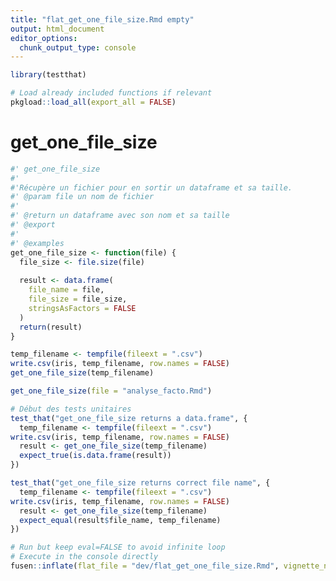 ```yaml
---
title: "flat_get_one_file_size.Rmd empty"
output: html_document
editor_options: 
  chunk_output_type: console
---
```


```r
library(testthat)
```

<!--
 You need to run the 'description' chunk in the '0-dev_history.Rmd' file before continuing your code there.
-->

```r
# Load already included functions if relevant
pkgload::load_all(export_all = FALSE)
```



# get_one_file_size

```r
#' get_one_file_size 
#'
#'Récupère un fichier pour en sortir un dataframe et sa taille.
#' @param file un nom de fichier 
#'
#' @return un dataframe avec son nom et sa taille
#' @export
#'
#' @examples
get_one_file_size <- function(file) {
  file_size <- file.size(file)
  
  result <- data.frame(
    file_name = file,
    file_size = file_size,
    stringsAsFactors = FALSE
  )
  return(result)
}
```

```r
temp_filename <- tempfile(fileext = ".csv")
write.csv(iris, temp_filename, row.names = FALSE)
get_one_file_size(temp_filename)

get_one_file_size(file = "analyse_facto.Rmd")

```

```r


# Début des tests unitaires
test_that("get_one_file_size returns a data.frame", {
  temp_filename <- tempfile(fileext = ".csv")
write.csv(iris, temp_filename, row.names = FALSE)
  result <- get_one_file_size(temp_filename)
  expect_true(is.data.frame(result))
})

test_that("get_one_file_size returns correct file name", {
  temp_filename <- tempfile(fileext = ".csv")
write.csv(iris, temp_filename, row.names = FALSE)
  result <- get_one_file_size(temp_filename)
  expect_equal(result$file_name, temp_filename)
})


```


```r
# Run but keep eval=FALSE to avoid infinite loop
# Execute in the console directly
fusen::inflate(flat_file = "dev/flat_get_one_file_size.Rmd", vignette_name = "get_one_file_size")
```
